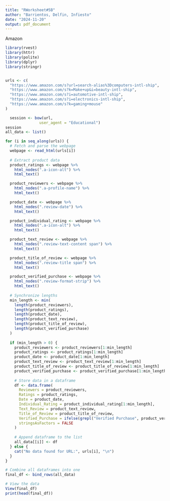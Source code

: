 ```yaml
---
title: "RWorksheet#5B"
author: "Barrientos, Delfin, Infiesto"
date: "2024-11-20"
output: pdf_document
---
```

Amazon
```r
library(rvest)
library(httr)
library(polite)
library(dplyr)
library(stringr)


urls <- c(
  "https://www.amazon.com/s?url=search-alias%3Dcomputers-intl-ship", 
  "https://www.amazon.com/s?k=Make+up&i=beauty-intl-ship",
  "https://www.amazon.com/s?i=automotive-intl-ship",
  "https://www.amazon.com/s?i=electronics-intl-ship", 
  "https://www.amazon.com/s?k=gaming+mouse"
)

  session <- bow(url,
               user_agent = "Educational")
session
all_data <- list()

for (i in seq_along(urls)) {
  # Fetch and parse the webpage
  webpage <- read_html(urls[i])
  
  # Extract product data
  product_ratings <- webpage %>%
    html_nodes(".a-icon-alt") %>%
    html_text()

  product_reviewers <- webpage %>%
    html_nodes(".a-profile-name") %>%
    html_text()

  product_date <- webpage %>% 
    html_nodes(".review-date") %>%
    html_text()

  product_individual_rating <- webpage %>%
    html_nodes(".a-icon-alt") %>%
    html_text()

  product_text_review <- webpage %>%
    html_nodes(".review-text-content span") %>%
    html_text()

  product_title_of_review <- webpage %>%
    html_nodes(".review-title span") %>%
    html_text()

  product_verified_purchase <- webpage %>%
    html_nodes(".review-format-strip") %>% 
    html_text()
  
  # Synchronize lengths
  min_length <- min(
    length(product_reviewers),
    length(product_ratings),
    length(product_date),
    length(product_text_review),
    length(product_title_of_review),
    length(product_verified_purchase)
  )
  
  if (min_length > 0) {
    product_reviewers <- product_reviewers[1:min_length]
    product_ratings <- product_ratings[1:min_length]
    product_date <- product_date[1:min_length]
    product_text_review <- product_text_review[1:min_length]
    product_title_of_review <- product_title_of_review[1:min_length]
    product_verified_purchase <- product_verified_purchase[1:min_length]
    
    # Store data in a dataframe
    df <- data.frame(
      Reviewers = product_reviewers,
      Ratings = product_ratings,
      Date = product_date,
      Individual_Rating = product_individual_rating[1:min_length],
      Text_Review = product_text_review,
      Title_of_Review = product_title_of_review,
      Verified_Purchase = ifelse(grepl("Verified Purchase", product_verified_purchase), "Yes", "No"),
      stringsAsFactors = FALSE
    )
    
    # Append dataframe to the list
    all_data[[i]] <- df
  } else {
    cat("No data found for URL:", urls[i], "\n")
  }
}

# Combine all dataframes into one
final_df <- bind_rows(all_data)

# View the data
View(final_df)
print(head(final_df))

```




